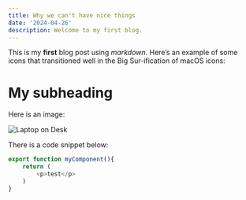 ```yaml
---
title: Why we can't have nice things
date: '2024-04-26'
description: Welcome to my first blog.
---
```



This is my **first** blog post using *markdown*. Here’s an example of some icons that transitioned well in the Big Sur-ification of macOS icons:

# My subheading

Here is an image:

![Laptop on Desk](/profile.jpeg)

There is a code snippet below:

```js
export function myComponent(){
    return (
        <p>test</p>
    )
}
```